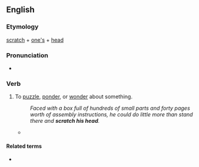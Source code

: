 ==English==

===Etymology===
[[scratch]] + [[one's]] + [[head]]

===Pronunciation===
* {{audio|en|En-au-scratch one's head.ogg|Audio (AU)}}

===Verb===
{{en-verb|scratches one's head|scratching one's head|scratched one's head}}

# {{lb|en|idiomatic}} To [[puzzle]], [[ponder]], or [[wonder]] about something.
#: ''Faced with a box full of hundreds of small parts and forty pages worth of assembly instructions, he could do little more than stand there and '''scratch his head'''.''
#* {{quote-journal
|en
|date=December 28, 2010
|author=Owen Phillips
|title=Sunderland 0 - 2 Blackpool
|work=BBC
|url=http://news.bbc.co.uk/sport1/hi/football/eng_prem/9317216.stm
|page=
|passage=But Sunderland will be left '''scratching their heads''' at the result after creating enough chances to have won two games in a refreshingly open and frantic first period.}}

====Related terms====
* {{l|en|head scratcher}}
